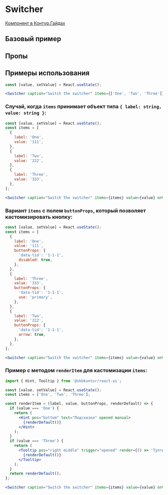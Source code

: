 
<Meta of={SwitcherStories} />

# Switcher

[Компонент в Контур.Гайдах](https)

## Базовый пример

<Primary />

## Пропы

<Controls />

## Примеры использования

```jsx harmony
const [value, setValue] = React.useState();

<Switcher caption="Switch the switcher" items={['One', 'Two', 'Three']} value={value} onValueChange={setValue} />;
```

### Случай, когда `items` принимает объект типа `{ label: string, value: string }`:

```jsx harmony
const [value, setValue] = React.useState();
const items = [
  {
    label: 'One',
    value: '111',
  },
  {
    label: 'Two',
    value: '222',
  },
  {
    label: 'Three',
    value: '333',
  },
];

<Switcher caption="Switch the switcher" items={items} value={value} onValueChange={setValue} />;
```

### Вариант `items` с полем `buttonProps`, который позволяет кастомизировать кнопку:

```jsx harmony
const [value, setValue] = React.useState();
const items = [
  {
    label: 'One',
    value: '111',
    buttonProps: {
      'data-tid': '1-1-1',
      disabled: true,
    },
  },
  {
    label: 'Three',
    value: '333',
    buttonProps: {
      'data-tid': '1-1-1',
      use: 'primary',
    },
  },
  {
    label: 'Two',
    value: '222',
    buttonProps: {
      'data-tid': '1-1-1',
      arrow: true,
    },
  },
];

<Switcher caption="Switch the switcher" items={items} value={value} onValueChange={setValue} />;
```

### Пример с методом `renderItem` для кастомизации `items`:

```jsx harmony
import { Hint, Tooltip } from '@skbkontur/react-ui';

const [value, setValue] = React.useState();
const items = ['One', 'Two', 'Three'];

const renderItem = (label, value, buttonProps, renderDefault) => {
  if (value === 'One') {
    return (
      <Hint pos="bottom" text="Подсказка" opened manual>
        {renderDefault()}
      </Hint>
    );
  }
  if (value === 'Three') {
    return (
      <Tooltip pos="right middle" trigger="opened" render={() => 'Тултип'}>
        {renderDefault()}
      </Tooltip>
    );
  }
  return renderDefault();
};

<Switcher caption="Switch the switcher" items={items} value={value} onValueChange={setValue} renderItem={renderItem} />;
```

